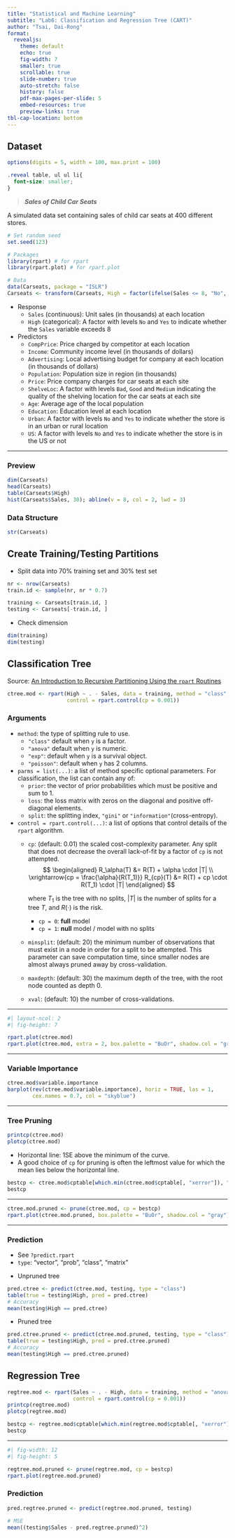 ```yaml
---
title: "Statistical and Machine Learning"
subtitle: "Lab6: Classification and Regression Tree (CART)"
author: "Tsai, Dai-Rong"
format:
  revealjs:
    theme: default
    echo: true
    fig-width: 7
    smaller: true
    scrollable: true
    slide-number: true
    auto-stretch: false
    history: false
    pdf-max-pages-per-slide: 5
    embed-resources: true
    preview-links: true
tbl-cap-location: bottom
---
```


## Dataset

```r
options(digits = 5, width = 100, max.print = 100)
```

```css
.reveal table, ul ul li{
  font-size: smaller;
}
```

> ***Sales of Child Car Seats***

A simulated data set containing sales of child car seats at 400 different stores.

```r
# Set random seed
set.seed(123)

# Packages
library(rpart) # for rpart
library(rpart.plot) # for rpart.plot

# Data
data(Carseats, package = "ISLR")
Carseats <- transform(Carseats, High = factor(ifelse(Sales <= 8, "No", "Yes")))
```

- Response
    - `Sales` (continuous): Unit sales (in thousands) at each location
    - `High` (categorical): A factor with levels `No` and `Yes` to indicate whether the `Sales` variable exceeds 8
- Predictors
    - `CompPrice`: Price charged by competitor at each location
    - `Income`: Community income level (in thousands of dollars)
    - `Advertising`: Local advertising budget for company at each location (in thousands of dollars)
    - `Population`: Population size in region (in thousands)
    - `Price`: Price company charges for car seats at each site
    - `ShelveLoc`: A factor with levels `Bad`, `Good` and `Medium` indicating the quality of the shelving location for the car seats at each site
    - `Age`: Average age of the local population
    - `Education`: Education level at each location
    - `Urban`: A factor with levels `No` and `Yes` to indicate whether the store is in an urban or rural location
    - `US`: A factor with levels `No` and `Yes` to indicate whether the store is in the US or not

---

::: {.panel-tabset}

### Preview

```r
dim(Carseats)
head(Carseats)
table(Carseats$High)
hist(Carseats$Sales, 30); abline(v = 8, col = 2, lwd = 3)
```

### Data Structure

```r
str(Carseats)
```

:::

## Create Training/Testing Partitions

- Split data into 70% training set and 30% test set

```r
nr <- nrow(Carseats)
train.id <- sample(nr, nr * 0.7)

training <- Carseats[train.id, ]
testing <- Carseats[-train.id, ]
```

- Check dimension

```r
dim(training)
dim(testing)
```

## Classification Tree

Source: [An Introduction to Recursive Partitioning Using the `rpart` Routines](https://cran.r-project.org/web/packages/rpart/vignettes/longintro.pdf)

```r
ctree.mod <- rpart(High ~ . - Sales, data = training, method = "class",
                   control = rpart.control(cp = 0.001))
```

::: {.callout-tip}

### Arguments

- `method`: the type of splitting rule to use.
    - `"class"` default when `y` is a factor.
    - `"anova"` default when `y` is numeric.
    -  `"exp"`: default when `y` is a survival object.
    - `"poisson"`: default when `y` has 2 columns.
- `parms = list(...)`: a list of method specific optional parameters. For classification, the list can contain any of:
    - `prior`: the vector of prior probabilities which must be positive and sum to 1.
    - `loss`: the loss matrix with zeros on the diagonal and positive off-diagonal elements.
    - `split`: the splitting index, `"gini"` or `"information"`(cross-entropy).
- `control = rpart.control(...)`: a list of options that control details of the `rpart` algorithm.
    - `cp`: (default: 0.01) the scaled cost-complexity parameter. Any split that does not decrease the overall lack-of-fit by a factor of `cp` is not attempted.
      $$ \begin{aligned} R_\alpha(T) &= R(T) + \alpha \cdot |T| \\
         \xrightarrow{cp = \frac{\alpha}{R(T_1)}} R_{cp}(T) &= R(T) + cp \cdot R(T_1) \cdot |T|            \end{aligned} $$
      
      where $T_1$ is the tree with no splits, $|T|$ is the number of splits for a tree $T$, and $R(\cdot)$ is the risk.
        - `cp = 0`: **full** model
        - `cp = 1`: **null** model / model with no splits
    - `minsplit`: (default: 20) the minimum number of observations that must exist in a node in order for a split to be attempted. This parameter can save computation time, since smaller nodes are almost always pruned away by cross-validation.
    - `maxdepth`: (default: 30) the maximum depth of the tree, with the root node counted as depth 0.
    - `xval`: (default: 10) the number of cross-validations.

:::

---

```r
#| layout-ncol: 2
#| fig-height: 7

rpart.plot(ctree.mod)
rpart.plot(ctree.mod, extra = 2, box.palette = "BuOr", shadow.col = "gray", fallen.leaves = FALSE)
```

---

### Variable Importance

```r
ctree.mod$variable.importance
barplot(rev(ctree.mod$variable.importance), horiz = TRUE, las = 1,
        cex.names = 0.7, col = "skyblue")
```

---

### Tree Pruning

```r
printcp(ctree.mod)
plotcp(ctree.mod)
```

- Horizontal line: 1SE above the minimum of the curve.
- A good choice of `cp` for pruning is often the leftmost value for which the mean lies below the horizontal line.

```r
bestcp <- ctree.mod$cptable[which.min(ctree.mod$cptable[, "xerror"]), "CP"]
bestcp
```

---

```r
ctree.mod.pruned <- prune(ctree.mod, cp = bestcp)
rpart.plot(ctree.mod.pruned, box.palette = "BuOr", shadow.col = "gray")
```

---

### Prediction

::: {.callout-note appearance="minimal"}

- See `?predict.rpart`
- `type`: "vector", "prob", "class", "matrix"

:::

- Unpruned tree

```r
pred.ctree <- predict(ctree.mod, testing, type = "class")
table(true = testing$High, pred = pred.ctree)
# Accuracy
mean(testing$High == pred.ctree)
```

- Pruned tree

```r
pred.ctree.pruned <- predict(ctree.mod.pruned, testing, type = "class")
table(true = testing$High, pred = pred.ctree.pruned)
# Accuracy
mean(testing$High == pred.ctree.pruned)
```

## Regression Tree

```r
regtree.mod <- rpart(Sales ~ . - High, data = training, method = "anova",
                     control = rpart.control(cp = 0.001))
printcp(regtree.mod)
plotcp(regtree.mod)

bestcp <- regtree.mod$cptable[which.min(regtree.mod$cptable[, "xerror"]), "CP"]
bestcp
```

---

```r
#| fig-width: 12
#| fig-height: 5

regtree.mod.pruned <- prune(regtree.mod, cp = bestcp)
rpart.plot(regtree.mod.pruned)
```

### Prediction

```r
pred.regtree.pruned <- predict(regtree.mod.pruned, testing)

# MSE
mean((testing$Sales - pred.regtree.pruned)^2)
```
